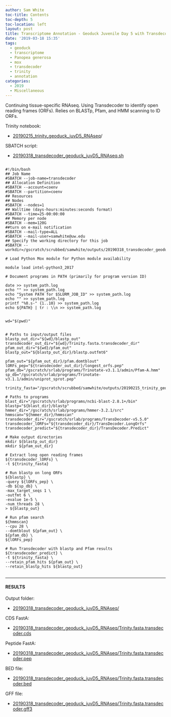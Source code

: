 ```yaml
---
author: Sam White
toc-title: Contents
toc-depth: 5
toc-location: left
layout: post
title: Transcriptome Annotation - Geoduck Juvenile Day 5 with Transdecoder on Mox
date: '2019-03-18 15:35'
tags:
  - geoduck
  - transcriptome
  - Panopea generosa
  - mox
  - transdecoder
  - trinity
  - annotation
categories:
  - 2019
  - Miscellaneous
---
```

Continuing tissue-specific RNAseq. Using Transdecoder to identify open reading frames (ORFs). Relies on BLASTp, Pfam, and HMM scanning to ID ORFs.

Trinity notebook:

- [20190215_trinity_geoduck_juvD5_RNAseq](https://robertslab.github.io/sams-notebook/posts/2019/2019-02-15-Transcriptome-Assembly---Geoduck-Tissue-specific-Assembly-Juvenile/)/


SBATCH script:

- [20190318_transdecoder_geoduck_juvD5_RNAseq.sh](http://gannet.fish.washington.edu/Atumefaciens/20190318_transdecoder_geoduck_juvD5_RNAseq/20190318_transdecoder_geoduck_juvD5_RNAseq.sh)

<pre><code>
#!/bin/bash
## Job Name
#SBATCH --job-name=transdecoder
## Allocation Definition
#SBATCH --account=coenv
#SBATCH --partition=coenv
## Resources
## Nodes
#SBATCH --nodes=1
## Walltime (days-hours:minutes:seconds format)
#SBATCH --time=25-00:00:00
## Memory per node
#SBATCH --mem=120G
##turn on e-mail notification
#SBATCH --mail-type=ALL
#SBATCH --mail-user=samwhite@uw.edu
## Specify the working directory for this job
#SBATCH --workdir=/gscratch/scrubbed/samwhite/outputs/20190318_transdecoder_geoduck_juvD5_RNAseq

# Load Python Mox module for Python module availability

module load intel-python3_2017

# Document programs in PATH (primarily for program version ID)

date >> system_path.log
echo "" >> system_path.log
echo "System PATH for $SLURM_JOB_ID" >> system_path.log
echo "" >> system_path.log
printf "%0.s-" {1..10} >> system_path.log
echo ${PATH} | tr : \\n >> system_path.log


wd="$(pwd)"


# Paths to input/output files
blastp_out_dir="${wd}/blastp_out"
transdecoder_out_dir="${wd}/Trinity.fasta.transdecoder_dir"
pfam_out_dir="${wd}/pfam_out"
blastp_out="${blastp_out_dir}/blastp.outfmt6"

pfam_out="${pfam_out_dir}/pfam.domtblout"
lORFs_pep="${transdecoder_out_dir}/longest_orfs.pep"
pfam_db="/gscratch/srlab/programs/Trinotate-v3.1.1/admin/Pfam-A.hmm"
sp_db="/gscratch/srlab/programs/Trinotate-v3.1.1/admin/uniprot_sprot.pep"

trinity_fasta="/gscratch/scrubbed/samwhite/outputs/20190215_trinity_geoduck_juvD5_RNAseq/trinity_out_dir/Trinity.fasta"

# Paths to programs
blast_dir="/gscratch/srlab/programs/ncbi-blast-2.8.1+/bin"
blastp="${blast_dir}/blastp"
hmmer_dir="/gscratch/srlab/programs/hmmer-3.2.1/src"
hmmscan="${hmmer_dir}/hmmscan"
transdecoder_dir="/gscratch/srlab/programs/TransDecoder-v5.5.0"
transdecoder_lORFs="${transdecoder_dir}/TransDecoder.LongOrfs"
transdecoder_predict="${transdecoder_dir}/TransDecoder.Predict"

# Make output directories
mkdir ${blastp_out_dir}
mkdir ${pfam_out_dir}

# Extract long open reading frames
${transdecoder_lORFs} \
-t ${trinity_fasta}

# Run blastp on long ORFs
${blastp} \
-query ${lORFs_pep} \
-db ${sp_db} \
-max_target_seqs 1 \
-outfmt 6 \
-evalue 1e-5 \
-num_threads 28 \
> ${blastp_out}

# Run pfam search
${hmmscan}
--cpu 28 \
--domtblout ${pfam_out} \
${pfam_db} \
${lORFs_pep}

# Run Transdecoder with blastp and Pfam results
${transdecoder_predict} \
-t ${trinity_fasta} \
--retain_pfam_hits ${pfam_out} \
--retain_blastp_hits ${blastp_out}

</code></pre>



---

#### RESULTS

Output folder:

- [20190318_transdecoder_geoduck_juvD5_RNAseq/](http://gannet.fish.washington.edu/Atumefaciens/20190318_transdecoder_geoduck_juvD5_RNAseq/)

CDS FastA:

- [20190318_transdecoder_geoduck_juvD5_RNAseq/Trinity.fasta.transdecoder.cds](http://gannet.fish.washington.edu/Atumefaciens/20190318_transdecoder_geoduck_juvD5_RNAseq/Trinity.fasta.transdecoder.cds)

Peptide FastA:

- [20190318_transdecoder_geoduck_juvD5_RNAseq/Trinity.fasta.transdecoder.pep](http://gannet.fish.washington.edu/Atumefaciens/20190318_transdecoder_geoduck_juvD5_RNAseq/Trinity.fasta.transdecoder.pep)

BED file:

- [20190318_transdecoder_geoduck_juvD5_RNAseq/Trinity.fasta.transdecoder.bed](http://gannet.fish.washington.edu/Atumefaciens/20190318_transdecoder_geoduck_juvD5_RNAseq/Trinity.fasta.transdecoder.bed)

GFF file:

- [20190318_transdecoder_geoduck_juvD5_RNAseq/Trinity.fasta.transdecoder.gff3](http://gannet.fish.washington.edu/Atumefaciens/20190318_transdecoder_geoduck_juvD5_RNAseq/Trinity.fasta.transdecoder.gff3)
